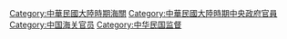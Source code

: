 [[Category:中華民國大陸時期海關|Category:中華民國大陸時期海關]]
[[Category:中華民國大陸時期中央政府官員|Category:中華民國大陸時期中央政府官員]]
[[Category:中国海关官员|Category:中国海关官员]]
[[Category:中华民国监督|Category:中华民国监督]]